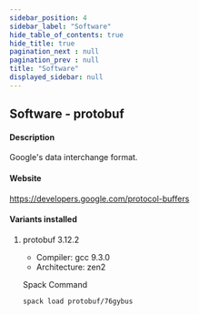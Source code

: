 ```yaml
---
sidebar_position: 4
sidebar_label: "Software"
hide_table_of_contents: true
hide_title: true
pagination_next : null
pagination_prev : null
title: "Software"
displayed_sidebar: null
---
```


## Software - protobuf


#### Description
Google's data interchange format.

#### Website
https://developers.google.com/protocol-buffers

#### Variants installed

1. protobuf 3.12.2

    - Compiler: gcc 9.3.0
    - Architecture: zen2

    Spack Command
    ```bash
    spack load protobuf/76gybus
    ```
